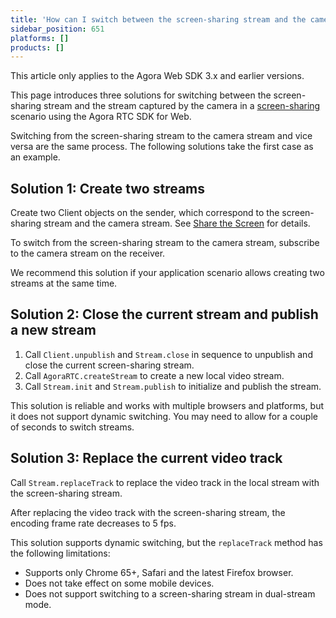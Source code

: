 ```yaml
---
title: 'How can I switch between the screen-sharing stream and the camera stream?'
sidebar_position: 651
platforms: []
products: []
---
```


<div class="alert note">This article only applies to the Agora Web SDK 3.x and earlier versions.</div>

This page introduces three solutions for switching between the screen-sharing stream and the stream captured by the camera in a [screen-sharing](../../3.x/interactive-live-streaming/basic-features/screensharing) scenario using the Agora RTC SDK for Web.

Switching from the screen-sharing stream to the camera stream and vice versa are the same process. The following solutions take the first case as an example.

## Solution 1: Create two streams
Create two Client objects on the sender, which correspond to the screen-sharing stream and the camera stream. See [Share the Screen](../../3.x/interactive-live-streaming/basic-features/screensharing) for details.

To switch from the screen-sharing stream to the camera stream, subscribe to the camera stream on the receiver.

We recommend this solution if your application scenario allows creating two streams at the same time.

## Solution 2: Close the current stream and publish a new stream
1. Call `Client.unpublish` and `Stream.close` in sequence to unpublish and close the current screen-sharing stream.
2. Call `AgoraRTC.createStream` to create a new local video stream.
3. Call `Stream.init` and `Stream.publish` to initialize and publish the stream.

This solution is reliable and works with multiple browsers and platforms, but it does not support dynamic switching. You may need to allow for a couple of seconds to switch streams.

## Solution 3: Replace the current video track
Call `Stream.replaceTrack` to replace the video track in the local stream with the screen-sharing stream.

<div class="alert note">After replacing the video track with the screen-sharing stream, the encoding frame rate decreases to 5 fps.</div>

This solution supports dynamic switching, but the `replaceTrack` method has the following limitations:

- Supports only Chrome 65+, Safari and the latest Firefox browser.
- Does not take effect on some mobile devices.
- Does not support switching to a screen-sharing stream in dual-stream mode.
